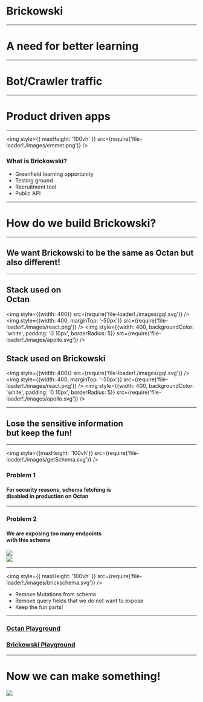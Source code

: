 <!-- prettier-ignore-start -->




# Brickowski

---


# A need for better learning

---


# Bot/Crawler traffic

---


# Product driven apps

---


<img style={{ maxHeight: '100vh' }} src={require('file-loader!./images/emmet.png')} />

<div>

  ### What is Brickowski?

  - Greenfield learning opportunity
  - Testing ground
  - Recruitment tool
  - Public API

</div>

---


# How do we build Brickowski?

---


## We want Brickowski to be the same as Octan but also different!

---


<div style={{display: 'flex', flexDirection: 'column', alignItems: 'center'}}>

  ## Stack used on<br/>Octan

  <img style={{width: 400}} src={require('file-loader!./images/gql.svg')} />
  <img style={{width: 400, marginTop: '-50px'}} src={require('file-loader!./images/react.png')} />
  <img style={{width: 400, backgroundColor: 'white', padding: '0 10px', borderRadius: 5}} src={require('file-loader!./images/apollo.svg')} />
</div>

<div style={{display: 'flex', flexDirection: 'column', alignItems: 'center', borderLeft: '1px solid white'}}>

  ## Stack used on Brickowski

  <img style={{width: 400}} src={require('file-loader!./images/gql.svg')} />
  <img style={{width: 400, marginTop: '-50px'}} src={require('file-loader!./images/react.png')} />
  <img style={{width: 400, backgroundColor: 'white', padding: '0 10px', borderRadius: 5}} src={require('file-loader!./images/apollo.svg')} />
</div>

---


## Lose the sensitive information <br/> but keep the fun! 

---


<img style={{maxHeight: '100vh'}}  src={require('file-loader!./images/getSchema.svg')} />

<div>

  ### Problem 1

  #### For security reasons, schema fetching is<br/>disabled in production on Octan

</div>

---


<div>

  ### Problem 2

  #### We are exposing too many endpoints<br/>with this schema

</div>

<div style={{ minHeight: '100vh', display: 'flex', alignItems: 'center'}} >
  <div>
    <img style={{maxWidth: '100%', maxHeight: '100%'}} src={require('file-loader!./images/query.svg')} />
  </div>
  <div>
    <img style={{maxWidth: '100%', maxHeight: '100%'}} src={require('file-loader!./images/mutations.svg')} />
  </div>
</div>

---


<img style={{ maxHeight: '100vh' }} src={require('file-loader!./images/brickschema.svg')} />

  - Remove Mutations from schema
  - Remove query fields that we do not want to expose
  - Keep the fun parts!

---



<a href="http://localhost:4000/graphql" target="_blank">


### Octan Playground

</a>

<a href="http://localhost:4001/graphql" target="_blank">

### Brickowski Playground

</a>

---


# Now we can make something!

<a target="_blank" href="http://localhost:8001">
  <img style={{ marginTop: '50px', cursor: 'pointer', maxHeight: '50vh' }} src={require('file-loader!./images/painter.png')} />
</a> 



<!-- prettier-ignore-end -->

